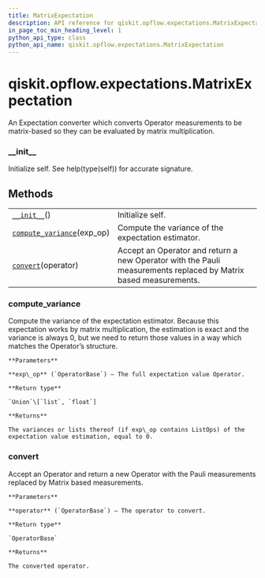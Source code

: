 ```yaml
---
title: MatrixExpectation
description: API reference for qiskit.opflow.expectations.MatrixExpectation
in_page_toc_min_heading_level: 1
python_api_type: class
python_api_name: qiskit.opflow.expectations.MatrixExpectation
---
```


<span id="qiskit-opflow-expectations-matrixexpectation" />

# qiskit.opflow\.expectations.MatrixExpectation

<Class id="qiskit.opflow.expectations.MatrixExpectation" isDedicatedPage={true} github="https://github.com/qiskit/qiskit/tree/stable/0.17/qiskit/opflow/expectations/matrix_expectation.py" signature="MatrixExpectation" modifiers="class">
  An Expectation converter which converts Operator measurements to be matrix-based so they can be evaluated by matrix multiplication.

  ### \_\_init\_\_

  <Function id="qiskit.opflow.expectations.MatrixExpectation.__init__" signature="__init__()">
    Initialize self. See help(type(self)) for accurate signature.
  </Function>

  ## Methods

  |                                                                                                                                                               |                                                                                                                 |
  | ------------------------------------------------------------------------------------------------------------------------------------------------------------- | --------------------------------------------------------------------------------------------------------------- |
  | [`__init__`](#qiskit.opflow.expectations.MatrixExpectation.__init__ "qiskit.opflow.expectations.MatrixExpectation.__init__")()                                | Initialize self.                                                                                                |
  | [`compute_variance`](#qiskit.opflow.expectations.MatrixExpectation.compute_variance "qiskit.opflow.expectations.MatrixExpectation.compute_variance")(exp\_op) | Compute the variance of the expectation estimator.                                                              |
  | [`convert`](#qiskit.opflow.expectations.MatrixExpectation.convert "qiskit.opflow.expectations.MatrixExpectation.convert")(operator)                           | Accept an Operator and return a new Operator with the Pauli measurements replaced by Matrix based measurements. |

  ### compute\_variance

  <Function id="qiskit.opflow.expectations.MatrixExpectation.compute_variance" signature="compute_variance(exp_op)">
    Compute the variance of the expectation estimator. Because this expectation works by matrix multiplication, the estimation is exact and the variance is always 0, but we need to return those values in a way which matches the Operator’s structure.

    **Parameters**

    **exp\_op** (`OperatorBase`) – The full expectation value Operator.

    **Return type**

    `Union`\[`list`, `float`]

    **Returns**

    The variances or lists thereof (if exp\_op contains ListOps) of the expectation value estimation, equal to 0.
  </Function>

  ### convert

  <Function id="qiskit.opflow.expectations.MatrixExpectation.convert" signature="convert(operator)">
    Accept an Operator and return a new Operator with the Pauli measurements replaced by Matrix based measurements.

    **Parameters**

    **operator** (`OperatorBase`) – The operator to convert.

    **Return type**

    `OperatorBase`

    **Returns**

    The converted operator.
  </Function>
</Class>

